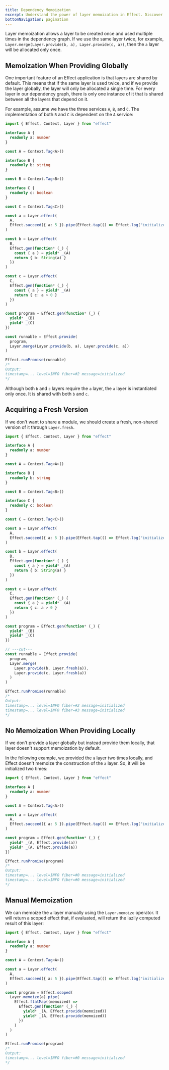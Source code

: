 ```yaml
---
title: Dependency Memoization
excerpt: Understand the power of layer memoization in Effect. Discover how layers can be efficiently created once and reused in the dependency graph, optimizing performance. Explore global and local memoization strategies, and learn to manually memoize layers for precise control in your Effect applications.
bottomNavigation: pagination
---
```


Layer memoization allows a layer to be created once and used multiple times in the dependency graph. If we use the same layer twice, for example, `Layer.merge(Layer.provide(b, a), Layer.provide(c, a))`, then the `a` layer will be allocated only once.

## Memoization When Providing Globally

One important feature of an Effect application is that layers are shared by default. This means that if the same layer is used twice, and if we provide the layer globally, the layer will only be allocated a single time. For every layer in our dependency graph, there is only one instance of it that is shared between all the layers that depend on it.

For example, assume we have the three services `A`, `B`, and `C`. The implementation of both `B` and `C` is dependent on the `A` service:

```ts twoslash
import { Effect, Context, Layer } from "effect"

interface A {
  readonly a: number
}

const A = Context.Tag<A>()

interface B {
  readonly b: string
}

const B = Context.Tag<B>()

interface C {
  readonly c: boolean
}

const C = Context.Tag<C>()

const a = Layer.effect(
  A,
  Effect.succeed({ a: 5 }).pipe(Effect.tap(() => Effect.log("initialized")))
)

const b = Layer.effect(
  B,
  Effect.gen(function* (_) {
    const { a } = yield* _(A)
    return { b: String(a) }
  })
)

const c = Layer.effect(
  C,
  Effect.gen(function* (_) {
    const { a } = yield* _(A)
    return { c: a > 0 }
  })
)

const program = Effect.gen(function* (_) {
  yield* _(B)
  yield* _(C)
})

const runnable = Effect.provide(
  program,
  Layer.merge(Layer.provide(b, a), Layer.provide(c, a))
)

Effect.runPromise(runnable)
/*
Output:
timestamp=... level=INFO fiber=#2 message=initialized
*/
```

Although both `b` and `c` layers require the `a` layer, the `a` layer is instantiated only once. It is shared with both `b` and `c`.

## Acquiring a Fresh Version

If we don't want to share a module, we should create a fresh, non-shared version of it through `Layer.fresh`.

```ts twoslash
import { Effect, Context, Layer } from "effect"

interface A {
  readonly a: number
}

const A = Context.Tag<A>()

interface B {
  readonly b: string
}

const B = Context.Tag<B>()

interface C {
  readonly c: boolean
}

const C = Context.Tag<C>()

const a = Layer.effect(
  A,
  Effect.succeed({ a: 5 }).pipe(Effect.tap(() => Effect.log("initialized")))
)

const b = Layer.effect(
  B,
  Effect.gen(function* (_) {
    const { a } = yield* _(A)
    return { b: String(a) }
  })
)

const c = Layer.effect(
  C,
  Effect.gen(function* (_) {
    const { a } = yield* _(A)
    return { c: a > 0 }
  })
)

const program = Effect.gen(function* (_) {
  yield* _(B)
  yield* _(C)
})

// ---cut---
const runnable = Effect.provide(
  program,
  Layer.merge(
    Layer.provide(b, Layer.fresh(a)),
    Layer.provide(c, Layer.fresh(a))
  )
)

Effect.runPromise(runnable)
/*
Output:
timestamp=... level=INFO fiber=#2 message=initialized
timestamp=... level=INFO fiber=#3 message=initialized
*/
```

## No Memoization When Providing Locally

If we don't provide a layer globally but instead provide them locally, that layer doesn't support memoization by default.

In the following example, we provided the `a` layer two times locally, and Effect doesn't memoize the construction of the `a` layer. So, it will be initialized two times:

```ts twoslash
import { Effect, Context, Layer } from "effect"

interface A {
  readonly a: number
}

const A = Context.Tag<A>()

const a = Layer.effect(
  A,
  Effect.succeed({ a: 5 }).pipe(Effect.tap(() => Effect.log("initialized")))
)

const program = Effect.gen(function* (_) {
  yield* _(A, Effect.provide(a))
  yield* _(A, Effect.provide(a))
})

Effect.runPromise(program)
/*
Output:
timestamp=... level=INFO fiber=#0 message=initialized
timestamp=... level=INFO fiber=#0 message=initialized
*/
```

## Manual Memoization

We can memoize the `a` layer manually using the `Layer.memoize` operator. It will return a scoped effect that, if evaluated, will return the lazily computed result of this layer:

```ts twoslash
import { Effect, Context, Layer } from "effect"

interface A {
  readonly a: number
}

const A = Context.Tag<A>()

const a = Layer.effect(
  A,
  Effect.succeed({ a: 5 }).pipe(Effect.tap(() => Effect.log("initialized")))
)

const program = Effect.scoped(
  Layer.memoize(a).pipe(
    Effect.flatMap((memoized) =>
      Effect.gen(function* (_) {
        yield* _(A, Effect.provide(memoized))
        yield* _(A, Effect.provide(memoized))
      })
    )
  )
)

Effect.runPromise(program)
/*
Output:
timestamp=... level=INFO fiber=#0 message=initialized
*/
```
